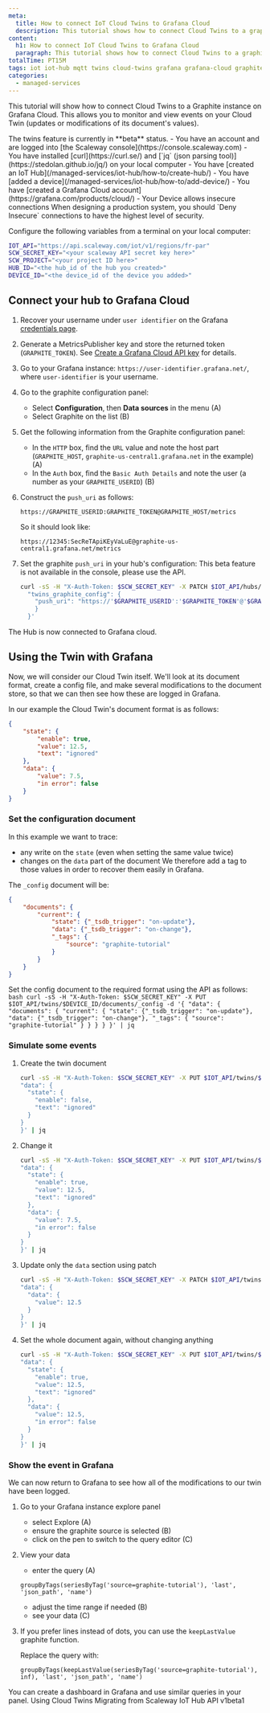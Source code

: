 ```yaml
---
meta:
  title: How to connect IoT Cloud Twins to Grafana Cloud
  description: This tutorial shows how to connect Cloud Twins to a graphite instance on Grafana Cloud.
content:
  h1: How to connect IoT Cloud Twins to Grafana Cloud
  paragraph: This tutorial shows how to connect Cloud Twins to a graphite instance on Grafana Cloud.
totalTime: PT15M
tags: iot iot-hub mqtt twins cloud-twins grafana grafana-cloud graphite
categories:
  - managed-services
---
```


<Macro id="iam-requirements" />


This tutorial will show how to connect Cloud Twins to a Graphite instance on Grafana Cloud. This allows you to monitor and view events on your Cloud Twin (updates or modifications of its document's values).

<Message type="note">
  The twins feature is currently in **beta** status.
</Message>

<Message type="requirement">
  - You have an account and are logged into [the Scaleway console](https://console.scaleway.com)
  - You have installed [curl](https://curl.se/) and [`jq` (json parsing tool)](https://stedolan.github.io/jq/) on your local computer
  - You have [created an IoT Hub](/managed-services/iot-hub/how-to/create-hub/)
  - You have [added a device](/managed-services/iot-hub/how-to/add-device/)
  - You have [created a Grafana Cloud account](https://grafana.com/products/cloud/)
  - Your Device allows insecure connections
</Message>

<Message type="note">
  When designing a production system, you should `Deny Insecure` connections to have the highest level of security.
</Message>

Configure the following variables from a terminal on your local computer:

```bash
IOT_API="https://api.scaleway.com/iot/v1/regions/fr-par"
SCW_SECRET_KEY="<your scaleway API secret key here>"
SCW_PROJECT="<your project ID here>"
HUB_ID="<the hub_id of the hub you created>"
DEVICE_ID="<the device_id of the device you added>"
```

## Connect your hub to Grafana Cloud

1. Recover your username under `user identifier` on the Grafana [credentials page](https://grafana.com/orgs/user-identifier/api-keys).
2. Generate a MetricsPublisher key and store the returned token (`GRAPHITE_TOKEN`).
    <Message type="tip">
      See [Create a Grafana Cloud API key](https://grafana.com/docs/grafana-cloud/reference/create-api-key/) for details.
    </Message>
3. Go to your Grafana instance: `https://user-identifier.grafana.net/`, where `user-identifier` is your username.
4. Go to the graphite configuration panel:
    - Select **Configuration**, then **Data sources** in the menu (A)
    - Select Graphite on the list (B)

    <Lightbox src="grafanacloud-configuration-datasource-menu-graphite.webp" alt="" />
5. Get the following information from the Graphite configuration panel:
    - In the `HTTP` box, find the `URL` value and note the host part (`GRAPHITE_HOST`, `graphite-us-central1.grafana.net` in the example) (A)
    - In the `Auth` box, find the `Basic Auth Details` and note the user (a number as your `GRAPHITE_USERID`) (B)

    <Lightbox src="grafanacloud-datasource-graphite-settings.webp" alt="" />
6. Construct the `push_uri` as follows:
    ```
    https://GRAPHITE_USERID:GRAPHITE_TOKEN@GRAPHITE_HOST/metrics
    ```

    So it should look like:
    ```
    https://12345:SecReTApiKEyVaLuE@graphite-us-central1.grafana.net/metrics
    ```
7. Set the graphite `push_uri` in your hub's configuration:
    <Message type="note">
      This beta feature is not available in the console, please use the API.
    </Message>

    ```bash
    curl -sS -H "X-Auth-Token: $SCW_SECRET_KEY" -X PATCH $IOT_API/hubs/$HUB_ID -d '{
      "twins_graphite_config": {
        "push_uri": "https://'$GRAPHITE_USERID':'$GRAPHITE_TOKEN'@'$GRAPHITE_HOST'/metrics"
        }
      }'
    ```

The Hub is now connected to Grafana cloud.

## Using the Twin with Grafana

Now, we will consider our Cloud Twin itself. We'll look at its document format, create a config file, and make several modifications to the document store, so that we can then see how these are logged in Grafana.

In our example the Cloud Twin's document format is as follows:

```json
{
    "state": {
        "enable": true,
        "value": 12.5,
        "text": "ignored"
    },
    "data": {
        "value": 7.5,
        "in error": false
    }
}
```

### Set the configuration document

In this example we want to trace:
- any write on the `state` (even when setting the same value twice)
- changes on the `data` part of the document
We therefore add a tag to those values in order to recover them easily in Grafana.

The `_config` document will be:
```json
{
    "documents": {
        "current": {
            "state": {"_tsdb_trigger": "on-update"},
            "data": {"_tsdb_trigger": "on-change"},
            "_tags": {
                "source": "graphite-tutorial"
            }
        }
    }
}
```

Set the config document to the required format using the API as follows:
	```bash
	curl -sS -H "X-Auth-Token: $SCW_SECRET_KEY" -X PUT $IOT_API/twins/$DEVICE_ID/documents/_config -d '{
    "data": {
      "documents": {
        "current": {
    "state": {"_tsdb_trigger": "on-update"},
    "data": {"_tsdb_trigger": "on-change"},
    "_tags": {
      "source": "graphite-tutorial"
    }
        }
      }
    }
	}' | jq
	```

### Simulate some events
1. Create the twin document
	```bash
	curl -sS -H "X-Auth-Token: $SCW_SECRET_KEY" -X PUT $IOT_API/twins/$DEVICE_ID/documents/current -d '{
    "data": {
      "state": {
        "enable": false,
        "text": "ignored"
      }
    }
	}' | jq
	```
2. Change it
	```bash
	curl -sS -H "X-Auth-Token: $SCW_SECRET_KEY" -X PUT $IOT_API/twins/$DEVICE_ID/documents/current -d '{
    "data": {
      "state": {
        "enable": true,
        "value": 12.5,
        "text": "ignored"
      },
      "data": {
        "value": 7.5,
        "in error": false
      }
    }
	}' | jq
	```
3. Update only the `data` section using patch
	```bash
	curl -sS -H "X-Auth-Token: $SCW_SECRET_KEY" -X PATCH $IOT_API/twins/$DEVICE_ID/documents/current -d '{
    "data": {
      "data": {
        "value": 12.5
      }
    }
	}' | jq
	```
4. Set the whole document again, without changing anything
	```bash
	curl -sS -H "X-Auth-Token: $SCW_SECRET_KEY" -X PUT $IOT_API/twins/$DEVICE_ID/documents/current -d '{
    "data": {
      "state": {
        "enable": true,
        "value": 12.5,
        "text": "ignored"
      },
      "data": {
        "value": 12.5,
        "in error": false
      }
    }
	}' | jq
	```

### Show the event in Grafana
We can now return to Grafana to see how all of the modifications to our twin have been logged.

1. Go to your Grafana instance explore panel
    - select Explore (A)
    - ensure the graphite source is selected (B)
    - click on the pen to switch to the query editor (C)
    <Lightbox src="grafanacloud-explore.webp" alt="" />
2. View your data
    - enter the query (A)
    ```
    groupByTags(seriesByTag('source=graphite-tutorial'), 'last', 'json_path', 'name')
    ```
    - adjust the time range if needed (B)
    - see your data (C)
    <Lightbox src="grafanacloud-explore-data.webp" alt="" />
3. If you prefer lines instead of dots, you can use the `keepLastValue` graphite function.

    Replace the query with:
    ```
    groupByTags(keepLastValue(seriesByTag('source=graphite-tutorial'), inf), 'last', 'json_path', 'name')
    ```

<Message type="tip">
  You can create a dashboard in Grafana and use similar queries in your panel.
</Message>


<Navigation title="See Also">
  <PreviousButton to="/managed-services/iot-hub/api-cli/using-twins/">Using Cloud Twins</PreviousButton>
  <NextButton to="/managed-services/iot-hub/api-cli/migrating-from-api-v1beta1/">Migrating from Scaleway IoT Hub API v1beta1</NextButton>
</Navigation>

